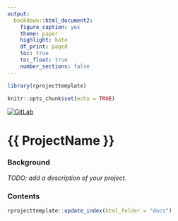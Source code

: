 ```yaml
---
output: 
  bookdown::html_document2:
    figure_caption: yes
    theme: paper
    highlight: kate
    df_print: paged
    toc: true
    toc_float: true
    number_sections: false
---
```


```r
library(rprojecttemplate)

knitr::opts_chunk$set(echo = TRUE)
```

<!-- Modify link to GitLab. -->
<!-- badges: start -->
[![GitLab](https://badgen.net/badge/icon/gitlab?icon=gitlab&label)](#TODO)
<!-- badges: end -->

# {{ ProjectName }}

### Background
<!-- Add a description of your project. -->
*TODO: add a description of your project.*

### Contents

<!-- Run rprojecttemplate::update_index() to update contents page -->

```r
rprojecttemplate::update_index(html_folder = "docs")
```


